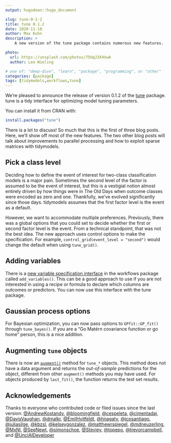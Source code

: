```yaml
---
output: hugodown::hugo_document

slug: tune-0-1-2
title: tune 0.1.2
date: 2020-11-18
author: Max Kuhn
description: >
    A new version of the tune package contains numerous new features. 

photo:
  url: https://unsplash.com/photos/75UqJ3X4VwA
  author: Leo Wieling

# one of: "deep-dive", "learn", "package", "programming", or "other"
categories: [package] 
tags: [tidymodels,workflows,tune]
---
```


<!--
TODO:
* [ ] Pick category and tags (see existing with `post_tags()`)
* [ ] Find photo & update yaml metadata
* [ ] Create `thumbnail-sq.jpg`; height and width should be equal
* [ ] Create `thumbnail-wd.jpg`; width should be >5x height
* [ ] `hugodown::use_tidy_thumbnail()`
* [ ] Add intro sentence
* [ ] `use_tidy_thanks()`
-->

We're pleased to announce the release of version 0.1.2 of the [tune](https://tune.tidymodels.org/) package. tune is a tidy interface for optimizing model tuning parameters. 

You can install it from CRAN with:

```r
install.packages("tune")
```

There is a lot to discuss! So much that this is the first of three blog posts. Here, we'll show off most of the new features. The two other blog posts will talk about improvements to parallel processing and how to exploit sparse matrices with tidymodels. 

## Pick a class level

Deciding how to define the event of interest for two-class classification models is a major pain. Sometimes the second level of the factor is assumed to be the event of interest, but this is a vestigial notion almost entirely driven by how things were in The Old Days when outcome classes were encoded as zero and one. Thankfully, we've evolved significantly since those days. tidymodels assumes that the first factor level is the event as a default. 

However, we want to accommodate multiple preferences. Previously, there was a global options that you could set to decide whether the first or second factor level is the event. From a technical standpoint, that was not the best idea. The new approach uses control options to make the specification. For example, `control_grid(event_level = "second")` would change the default when using `tune_grid()`. 

## Adding variables 

There is a [new variable specification interface](https://workflows.tidymodels.org/reference/add_variables.html) in the workflows package called `add_variables()`. This can be a good approach to use if you are not interested in using a recipe or formula to declare which columns are outcomes or predictors. You can now use this interface with the tune package. 

## Gaussian process options

For Bayesian optimization, you can now pass options to `GPfit::GP_fit()` through `tune_bayes()`. If you are a "Go Matérn covariance function or go home" person, this is a nice addition. 

## Augmenting `tune` objects

There is now an [`augment()`](https://broom.tidymodels.org/articles/broom.html) method for `tune_*` objects. This method does not have a data argument and returns the _out-of-sample_ predictions for the object, different from other `augment()` methods you may have used. For objects produced by `last_fit()`, the function returns the test set results. 

## Acknowledgements

Thanks to everyone who contributed code or filed issues since the last version: [&#x0040;AndrewKostandy](https://github.com/AndrewKostandy), [&#x0040;bloomingfield](https://github.com/bloomingfield), [&#x0040;cespeleta](https://github.com/cespeleta), [&#x0040;cimentadaj](https://github.com/cimentadaj), [&#x0040;DavisVaughan](https://github.com/DavisVaughan), [&#x0040;dmalkr](https://github.com/dmalkr), [&#x0040;EmilHvitfeldt](https://github.com/EmilHvitfeldt), [&#x0040;hnagaty](https://github.com/hnagaty), [&#x0040;jcpsantiago](https://github.com/jcpsantiago), [&#x0040;juliasilge](https://github.com/juliasilge), [&#x0040;kbzsl](https://github.com/kbzsl), [&#x0040;kelseygonzalez](https://github.com/kelseygonzalez), [&#x0040;matthewrspiegel](https://github.com/matthewrspiegel), [&#x0040;mdneuzerling](https://github.com/mdneuzerling), [&#x0040;MxNl](https://github.com/MxNl), [&#x0040;SeeNewt](https://github.com/SeeNewt), [&#x0040;simonschoe](https://github.com/simonschoe), [&#x0040;Steviey](https://github.com/Steviey), [&#x0040;topepo](https://github.com/topepo), [&#x0040;trevorcampbell](https://github.com/trevorcampbell), and [&#x0040;UnclAlDeveloper](https://github.com/UnclAlDeveloper)
